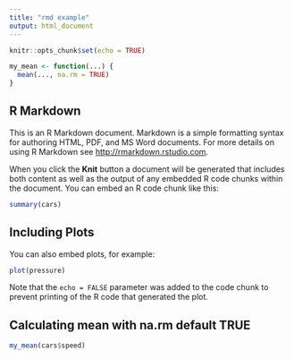 ```yaml
---
title: "rmd example"
output: html_document
---
```


```r
knitr::opts_chunk$set(echo = TRUE)
```

```r
my_mean <- function(...) {
  mean(..., na.rm = TRUE)
}
```

## R Markdown

This is an R Markdown document. Markdown is a simple formatting syntax for authoring HTML, PDF, and MS Word documents. For more details on using R Markdown see <http://rmarkdown.rstudio.com>.

When you click the **Knit** button a document will be generated that includes both content as well as the output of any embedded R code chunks within the document. You can embed an R code chunk like this:

```r
summary(cars)
```

## Including Plots

You can also embed plots, for example:

```r
plot(pressure)
```

Note that the `echo = FALSE` parameter was added to the code chunk to prevent printing of the R code that generated the plot.

## Calculating mean with na.rm default TRUE

```r
my_mean(cars$speed)
```
